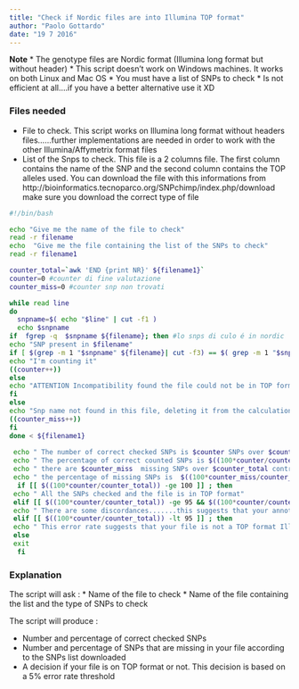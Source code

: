 ```yaml
---
title: "Check if Nordic files are into Illumina TOP format"
author: "Paolo Gottardo"
date: "19 7 2016"
---
```


**Note**
* The genotype files are Nordic format (Illumina long format but without header)
* This script doesn't work on Windows machines. It works on both Linux and Mac OS
* You must have a list of SNPs to check 
* Is not efficient at all....if you have a better alternative use it XD

### Files needed
* File to check. This script works on Illumina long format without headers files......further implementations are needed in order to work with the other Illumina/Affymetrix format files 
* List of the Snps to check. This file is a 2 columns file. The first column contains the name of the SNP and the second column contains the TOP alleles used. You can download the file with this informations from http://bioinformatics.tecnoparco.org/SNPchimp/index.php/download make sure you download the correct type of file

```bash
#!/bin/bash

echo "Give me the name of the file to check"
read -r filename
echo  "Give me the file containing the list of the SNPs to check"
read -r filename1

counter_total=`awk 'END {print NR}' ${filename1}`
counter=0 #counter di fine valutazione
counter_miss=0 #counter snp non trovati

while read line
do
  snpname=$( echo "$line" | cut -f1 )
  echo $snpname
if  fgrep -q  $snpname ${filename}; then #lo snps di culo é in nordic
echo "SNP present in $filename"
if [ $(grep -m 1 "$snpname" ${filename}| cut -f3) == $( grep -m 1 "$snpname" ${filename1}| cut -f2  | cut -d '/' -f1) ] ||  [ $(grep -m 1 "$snpname" ${filename}| cut -f3) == $( grep -m 1 "$snpname" ${filename1}| cut -f2  | cut -d '/' -f2) ] ; then
echo "I'm counting it"
((counter++))
else
echo "ATTENTION Incompatibility found the file could not be in TOP format....."
fi
else
echo "Snp name not found in this file, deleting it from the calculation"
((counter_miss++))
fi
done < ${filename1}
 
 echo " The number of correct checked SNPs is $counter SNPs over $counter_total controlled SNPs "
 echo " The percentage of correct counted SNPs is $((100*counter/counter_total))%"
 echo " there are $counter_miss  missing SNPs over $counter_total controlled SNPs "
 echo " the percentage of missing SNPs is  $((100*counter_miss/counter_total))%"
  if [[ $((100*counter/counter_total)) -ge 100 ]] ; then
 echo " All the SNPs checked and the file is in TOP format"
 elif [[ $((100*counter/counter_total)) -ge 95 && $((100*counter/counter_total)) -lt 100 ]] ; then
 echo " There are some discordances.......this suggests that your annotation file contains some mistakes....check it an re-run the script"
 elif [[ $((100*counter/counter_total)) -lt 95 ]] ; then
 echo " This error rate suggests that your file is not a TOP format Illumina file. Contact your laboratory for more info"
 else
 exit
  fi
```

### Explanation
The script will ask :
* Name of the file to check
* Name of the file containing the list and the type of SNPs to check 

The script will produce :

* Number and percentage of correct checked SNPs 
* Number and percentage of SNPs that are missing in your file according to the SNPs list downloaded 
* A decision if your file is on TOP format or not. This decision is based on a 5% error rate threshold 
